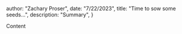 



  author: "Zachary Proser",
  date: "7/22/2023",
  title: "Time to sow some seeds...",
  description: "Summary", 
 }

  
 Content
  
